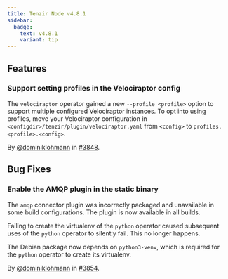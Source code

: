 ```yaml
---
title: Tenzir Node v4.8.1
sidebar:
  badge:
    text: v4.8.1
    variant: tip
---
```


## Features

### Support setting profiles in the Velociraptor config

The `velociraptor` operator gained a new `--profile <profile>` option to support
multiple configured Velociraptor instances. To opt into using profiles, move
your Velociraptor configuration in `<configdir>/tenzir/plugin/velociraptor.yaml`
from `<config>` to `profiles.<profile>.<config>`.

By [@dominiklohmann](https://github.com/dominiklohmann) in [#3848](https://github.com/tenzir/tenzir/pull/3848).

## Bug Fixes

### Enable the AMQP plugin in the static binary

The `amqp` connector plugin was incorrectly packaged and unavailable in some
build configurations. The plugin is now available in all builds.

Failing to create the virtualenv of the `python` operator caused subsequent uses
of the `python` operator to silently fail. This no longer happens.

The Debian package now depends on `python3-venv`, which is required for the
`python` operator to create its virtualenv.

By [@dominiklohmann](https://github.com/dominiklohmann) in [#3854](https://github.com/tenzir/tenzir/pull/3854).
